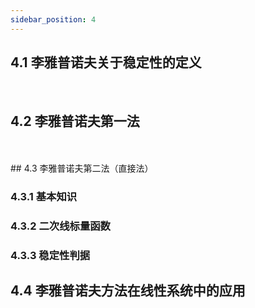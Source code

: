```yaml
---
sidebar_position: 4
---
```





## 4.1 李雅普诺夫关于稳定性的定义

<VideoPlayer src="//player.bilibili.com/player.html?isOutside=true&aid=625409284&bvid=BV1Qt4y127ja&cid=184230578&p=38" />

<br />

## 4.2 李雅普诺夫第一法



<VideoPlayer src="//player.bilibili.com/player.html?isOutside=true&aid=625409284&bvid=BV1Qt4y127ja&cid=184230536&p=39" />

<br />


<br />
## 4.3 李雅普诺夫第二法（直接法）

### 4.3.1 基本知识

<VideoPlayer src="//player.bilibili.com/player.html?isOutside=true&aid=625409284&bvid=BV1Qt4y127ja&cid=184230560&p=40" />

### 4.3.2 二次线标量函数

<VideoPlayer src="//player.bilibili.com/player.html?isOutside=true&aid=625409284&bvid=BV1Qt4y127ja&cid=184230589&p=41" />

### 4.3.3 稳定性判据

<VideoPlayer src="//player.bilibili.com/player.html?isOutside=true&aid=625409284&bvid=BV1Qt4y127ja&cid=184246764&p=42" />

## 4.4 李雅普诺夫方法在线性系统中的应用


<VideoPlayer src="//player.bilibili.com/player.html?isOutside=true&aid=625409284&bvid=BV1Qt4y127ja&cid=184230746&p=43" />